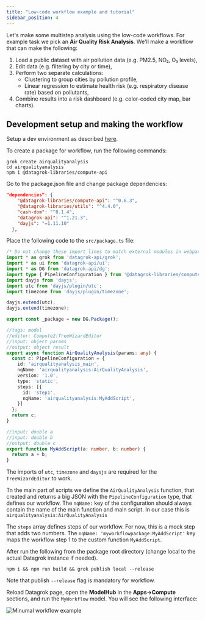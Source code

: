 ```yaml
---
title: "Low-code workflow example and tutorial"
sidebar_position: 4
---
```


Let's make some multistep analysis using the low-code workflows.
For example task we pick an **Air Quality Risk Analysis**.
We'll make a workflow that can make the following:

1. Load a public dataset with air pollution data (e.g. PM2.5, NO₂, O₃ levels),
2. Edit data (e.g. filtering by city or time),
3. Perform two separate calculations:
    * Clustering to group cities by pollution profile,
    * Linear regression to estimate health risk (e.g. respiratory disease rate) based on pollutants,
4. Combine results into a risk dashboard (e.g. color-coded city map, bar charts).


## Development setup and making the workflow

Setup a dev environment as described
[here](../develop/dev-process/set-up-environment).

To create a package for workflow, run the following commands:

```shell
grok create airqualityanalysis
cd airqualityanalysis
npm i @datagrok-libraries/compute-api
```

Go to the package.json file and change package dependencies:

```json
"dependencies": {
    "@datagrok-libraries/compute-api": "^0.6.3",
    "@datagrok-libraries/utils": "^4.4.0",
    "cash-dom": "^8.1.4",
    "datagrok-api": "^1.21.3",
    "dayjs": "=1.11.10"
  },

```

Place the following code to the `src/package.ts` file:
```typescript
/* Do not change these import lines to match external modules in webpack configuration */
import * as grok from 'datagrok-api/grok';
import * as ui from 'datagrok-api/ui';
import * as DG from 'datagrok-api/dg';
import type { PipelineConfiguration } from '@datagrok-libraries/compute-api';
import dayjs from 'dayjs';
import utc from 'dayjs/plugin/utc';
import timezone from 'dayjs/plugin/timezone';

dayjs.extend(utc);
dayjs.extend(timezone);

export const _package = new DG.Package();

//tags: model
//editor: Compute2:TreeWizardEditor
//input: object params
//output: object result
export async function AirQualityAnalysis(params: any) {
  const c: PipelineConfiguration = {
    id: 'airqualityanalysis_main',
    nqName: 'airqualityanalysis:AirQualityAnalysis',
    version: '1.0',
    type: 'static',
    steps: [{
      id: 'step1',
      nqName: 'airqualityanalysis:MyAddScript',
    }]
  };
  return c;
}

//input: double a
//input: double b
//output: double c
export function MyAddScript(a: number, b: number) {
  return a + b;
}

```

The imports of `utc`, `timezone` and `daysjs` are required for the `TreeWizardEditor` to work.

Tn the main part of scripts we define the `AirQualityAnalysis` function, that created and returns
a big JSON with the `PipelineConfiguration` type, that defines our workflow.
The `nqName:` key of the configuration should always contain the name of the main function and main script.
In our case this is `airqualityanalysis:AirQualityAnalysis`

The `steps` array defines steps of our workflow.
For now, this is a mock step that adds two numbers.
The `nqName: 'myworkflowpackage:MyAddScript'` key maps the workflow step 1
to the custom function `MyAddScript`.

After run the following from the package root directory (change local to
the actual Datagrok instance if needed).

```shell
npm i && npm run build && grok publish local --release
```

Note that publish `--release` flag is mandatory for workflow.

Reload Datagrok page, open the **ModelHub** in the **Apps->Compute** sections,
and run the `MyWorkflow` model.
You will see the following interface:

![Minumal workflow example](pics/example-workflow.png)


